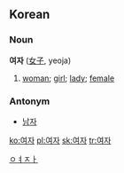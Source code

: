 ==Korean==
===Noun===
'''여자''' ([[女子]], yeoja)

#[[woman]]; [[girl]]; [[lady]]; [[female]]

===Antonym===
*[[남자]]

[[Category:Korean nouns|ㅇㅕㅈㅏ]]

[[ko:여자]]
[[pl:여자]]
[[sk:여자]]
[[tr:여자]]